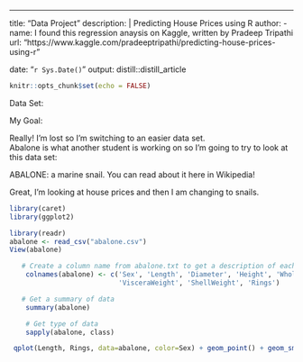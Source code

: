 ---
title: "Data Project "
description: |
  Predicting House Prices using R 
author:
  - name: I found this regression anaysis on Kaggle, written by Pradeep Tripathi 
    url: "https://www.kaggle.com/pradeeptripathi/predicting-house-prices-using-r"

date: "`r Sys.Date()`"
output: distill::distill_article



```r
knitr::opts_chunk$set(echo = FALSE)
```

Data Set: 

My Goal: 


Really!  I'm lost so I'm switching to an easier data set.  
Abalone is what another student is working on so I'm going to try to look at this data set: 

ABALONE:  a marine snail.  You can read about it here in Wikipedia!  

Great, I'm looking at house prices and then  I am changing to snails. 
```r
library(caret)
library(ggplot2)

```
```r
library(readr)
abalone <- read_csv("abalone.csv")
View(abalone)
```


```r
   # Create a column name from abalone.txt to get a description of each record value
    colnames(abalone) <- c('Sex', 'Length', 'Diameter', 'Height', 'WholeWeight', 'ShuckedWeight',
                           'VisceraWeight', 'ShellWeight', 'Rings')
```

```r
   # Get a summary of data 
    summary(abalone)
```
```r
    # Get type of data
    sapply(abalone, class)
```
```r
 qplot(Length, Rings, data=abalone, color=Sex) + geom_point() + geom_smooth(method="lm")
```




